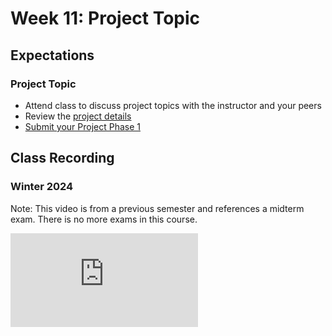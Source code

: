 # Week 11: Project Topic

## Expectations

### Project Topic

- Attend class to discuss project topics with the instructor and your peers
- Review the [project details](/week-11/project)
- [Submit your Project Phase 1](/week-11/project#submission-instructions)

## Class Recording

### Winter 2024

Note: This video is from a previous semester and references a midterm exam. There is no more exams in this course.

<iframe
  style={{ width: "100%", aspectRatio: "16/9" }}
  src="https://www.youtube.com/embed/YyfCheIuqlk?si=Mu2ObwdCIjOV2g9u"
  title="YouTube video player"
  frameBorder="0"
  allow="accelerometer; autoplay; clipboard-write; encrypted-media; gyroscope; picture-in-picture; web-share"
  allowFullScreen="allowFullScreen"
></iframe>
